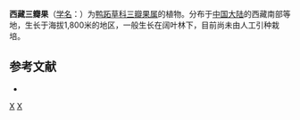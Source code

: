 {{Speciesbox
| taxon = Tricarpelema xizangense
| binomial_authority = Hong
}}

'''西藏三瓣果'''（[[学名|学名]]：{{lang|la|''Tricarpelema xizangense''}}）为[[鸭跖草科|鸭跖草科]][[三瓣果属|三瓣果属]]的植物。分布于[[中国大陆|中国大陆]]的西藏南部等地，生长于海拔1,800米的地区，一般生长在阔叶林下，目前尚未由人工引种栽培。

== 参考文献 ==
<div class="references-small">
* {{cite web| url =http://www.bioinfo.cn/db05/KmzwSpecies.php?action=view&id=3222| title =西藏三瓣果| work =《中国高等植物数据库全库》| publisher =中国科学院微生物研究所| author =昆明植物研究所| accessdate =2009-02-24| deadurl =yes| archiveurl =https://web.archive.org/web/20160305055110/http://www.bioinfo.cn/db05/KmzwSpecies.php?action=view&id=3222| archivedate =2016-03-05| df =}}
</div>

{{Taxonbar}}
[[Category:三瓣果属|X]]
[[Category:西藏植物|X]]